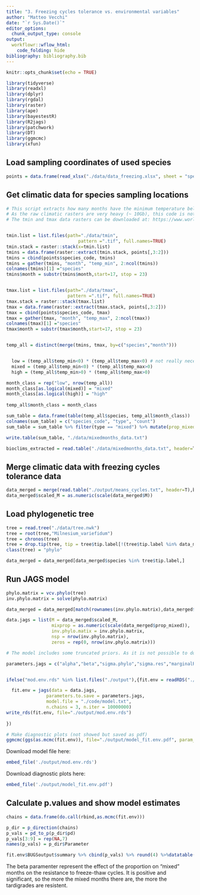 ---
title: "3. Freezing cycles tolerance vs. environmental variables"
author: "Matteo Vecchi"
date: "`r Sys.Date()`"
editor_options:
  chunk_output_type: console
output: 
  workflowr::wflow_html:
    code_folding: hide 
bibliography: bibliography.bib
---

```{r setup, include=FALSE}
knitr::opts_chunk$set(echo = TRUE)
```

```{r libraries, include=FALSE, warning = FALSE}
library(tidyverse)
library(readxl)
library(dplyr)
library(rgdal)
library(raster)
library(ape)
library(bayestestR)
library(R2jags)
library(patchwork)
library(DT)
library(ggmcmc)
library(xfun)
```

## Load sampling coordinates of used species
```{r load points coordinates}
points = data.frame(read_xlsx("./data/data_freezing.xlsx", sheet = "species_data"))[,1:3]
```



## Get climatic data for species sampling locations

```{r, eval = FALSE}
# This script extracts how many months have the minimum temperature below zero and the maximum temperature above zero (from Bioclim rasters) and save it in a table. 
# As the raw climatic rasters are very heavy (~ 10Gb), this code is not run, but only shown here.
# The tmin and tmax data rasters can be downloaded at: https://www.worldclim.org/data/monthlywth.html


tmin.list = list.files(path="./data/tmin", 
                           pattern =".tif", full.names=TRUE)
tmin.stack = raster::stack(x=tmin.list)
tmins = data.frame(raster::extract(tmin.stack, points[,3:2]))
tmins = cbind(points$species_code, tmins)
tmins = gather(tmins, "month", "temp_min", 2:ncol(tmins))
colnames(tmins)[1] ="species"
tmins$month = substr(tmins$month,start=17, stop = 23)


tmax.list = list.files(path="./data/tmax", 
                       pattern =".tif", full.names=TRUE)
tmax.stack = raster::stack(tmax.list)
tmax = data.frame(raster::extract(tmax.stack, points[,3:2]))
tmax = cbind(points$species_code, tmax)
tmax = gather(tmax, "month", "temp_max", 2:ncol(tmax))
colnames(tmax)[1] ="species"
tmax$month = substr(tmax$month,start=17, stop = 23)


temp_all = distinct(merge(tmins, tmax, by=c("species","month"))) 


  low = (temp_all$temp_min<0) * (temp_all$temp_max<0) # not really necessary
  mixed = (temp_all$temp_min<0) * (temp_all$temp_max>0)
  high = (temp_all$temp_min>0) * (temp_all$temp_max>0)

month_class = rep("low", nrow(temp_all))
month_class[as.logical(mixed)] = "mixed"
month_class[as.logical(high)] = "high"
  
temp_all$month_class = month_class

sum_table = data.frame(table(temp_all$species, temp_all$month_class))
colnames(sum_table) = c("species_code", "type", "count")
sum_table = sum_table %>% filter(type == "mixed") %>% mutate(prop_mixed = count/108)

write.table(sum_table, "./data/mixedmonths_data.txt")

```


```{r load proportion of mixed months}
bioclims_extracted = read.table("./data/mixedmonths_data.txt", header=T)

```

## Merge climatic data with freezing cycles tolerance data
```{r merge environmental data with freezing tolerance data}
data_merged = merge(read.table("./output/means_cycles.txt", header=T),bioclims_extracted)
data_merged$scaled_M = as.numeric(scale(data_merged$M))
```

## Load phylogenetic tree
```{r load phylogenetic tree, , results='hide'}
tree = read.tree("./data/tree.nwk")
tree = root(tree,"Milnesium_variefidum")
tree = chronos(tree)
tree = drop.tip(tree, tip = tree$tip.label[!(tree$tip.label %in% data_merged$species)])
class(tree) = "phylo"

data_merged = data_merged[data_merged$species %in% tree$tip.label,]
```

## Run JAGS model
```{r jags model, results='hide'}

phylo.matrix = vcv.phylo(tree)
inv.phylo.matrix = solve(phylo.matrix)

data_merged = data_merged[match(rownames(inv.phylo.matrix),data_merged$species),]

data.jags = list(M = data_merged$scaled_M,
                 mixprop = as.numeric(scale(data_merged$prop_mixed)),
                 inv.phylo.matix = inv.phylo.matrix,
                 nsp = nrow(inv.phylo.matrix),
                 zeros = rep(0, nrow(inv.phylo.matrix)))

# The model includes some truncated priors. As it is not possible to do it by specifying the modell as function in R, the moded is loaded as txt file.

parameters.jags = c("alpha","beta","sigma.phylo","sigma.res","marginalR2","conditionalR2","residualR2","phylogeneticR2")


ifelse("mod.env.rds" %in% list.files("./output"),{fit.env = readRDS("./output/mod.env.rds")},{

  fit.env = jags(data = data.jags,
               parameters.to.save = parameters.jags,
               model.file = "./code/model.txt",
               n.chains = 3, n.iter = 10000000)
write_rds(fit.env, file="./output/mod.env.rds")
  
})

# Make diagnostic plots (not showed but saved as pdf)
ggmcmc(ggs(as.mcmc(fit.env)), file="./output/model_fit.env.pdf", param_page=2)
```

Download model file here:
```{r echo=FALSE}
embed_file('./output/mod.env.rds')
```
  
Download diagnostic plots here:
```{r echo=FALSE}
embed_file('./output/model_fit.env.pdf')
```


## Calculate p.values and show model estimates
```{r get model bayesian pvalues}
chains = data.frame(do.call(rbind,as.mcmc(fit.env)))

p_dir = p_direction(chains)
p_vals = pd_to_p(p_dir$pd)
p_vals[3:9] = rep(NA,7)
names(p_vals) = p_dir$Parameter

fit.env$BUGSoutput$summary %>% cbind(p_vals) %>% round(4) %>%datatable(class = 'cell-border stripe')

```

The beta paramenter represent the effect of the proportion on "mixed" months on the resistance to freeze-thaw cycles. It is positive and significant, so the more the mixed months there are, the more the tardigrades are resistent.  

